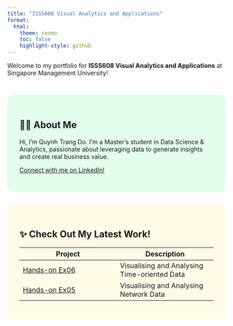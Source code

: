 ```yaml
---
title: "ISSS608 Visual Analytics and Applications"
format:
  html:
    theme: cosmo
    toc: false
    highlight-style: github
---
```


Welcome to my portfolio for **ISSS608 Visual Analytics and Applications** at Singapore Management University!

::: {style="height: 2em;"}
:::

::: {style="background-color: #e3fcec; padding: 2em; border-radius: 12px"}
## 👨‍💻 About Me

Hi, I'm Quynh Trang Do. I'm a Master's student in Data Science & Analytics, passionate about leveraging data to generate insights and create real business value.

[Connect with me on LinkedIn!](https://www.linkedin.com/in/trang-qdo/)
:::

::: {style="height: 2em;"}
:::

::: {style="background-color: #fffbe7; padding: 2em; border-radius: 12px"}
## ✨ Check Out My Latest Work!

| Project | Description |
|------------------------------------|------------------------------------|
| [Hands-on Ex06](https://isss608-ay2425-qtd.netlify.app/hands-on_ex/hands-on_ex06/hands-on_ex06) | Visualising and Analysing Time-oriented Data |
| [Hands-on Ex05](https://isss608-ay2425-qtd.netlify.app/hands-on_ex/hands-on_ex05/hands-on_ex05) | Visualising and Analysing Network Data |

:::
